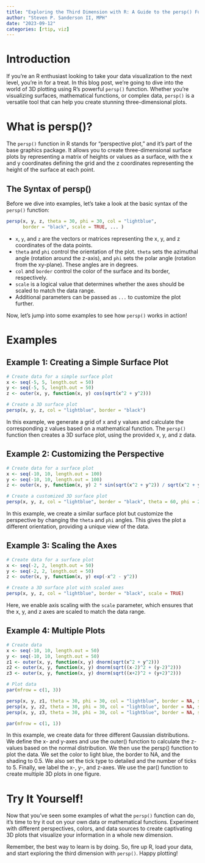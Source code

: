 ```yaml
---
title: "Exploring the Third Dimension with R: A Guide to the persp() Function"
author: "Steven P. Sanderson II, MPH"
date: "2023-09-12"
categories: [rtip, viz]
---
```


# Introduction

If you're an R enthusiast looking to take your data visualization to the next level, you're in for a treat. In this blog post, we're going to dive into the world of 3D plotting using R's powerful `persp()` function. Whether you're visualizing surfaces, mathematical functions, or complex data, `persp()` is a versatile tool that can help you create stunning three-dimensional plots.

# What is persp()?

The `persp()` function in R stands for "perspective plot," and it's part of the base graphics package. It allows you to create three-dimensional surface plots by representing a matrix of heights or values as a surface, with the x and y coordinates defining the grid and the z coordinates representing the height of the surface at each point.

## The Syntax of persp()

Before we dive into examples, let's take a look at the basic syntax of the `persp()` function:

```R
persp(x, y, z, theta = 30, phi = 30, col = "lightblue",
      border = "black", scale = TRUE, ... )
```

- `x`, `y`, and `z` are the vectors or matrices representing the x, y, and z coordinates of the data points.
- `theta` and `phi` control the orientation of the plot. `theta` sets the azimuthal angle (rotation around the z-axis), and `phi` sets the polar angle (rotation from the xy-plane). These angles are in degrees.
- `col` and `border` control the color of the surface and its border, respectively.
- `scale` is a logical value that determines whether the axes should be scaled to match the data range.
- Additional parameters can be passed as `...` to customize the plot further.

Now, let's jump into some examples to see how `persp()` works in action!

# Examples

## Example 1: Creating a Simple Surface Plot

```r
# Create data for a simple surface plot
x <- seq(-5, 5, length.out = 50)
y <- seq(-5, 5, length.out = 50)
z <- outer(x, y, function(x, y) cos(sqrt(x^2 + y^2)))

# Create a 3D surface plot
persp(x, y, z, col = "lightblue", border = "black")
```

In this example, we generate a grid of x and y values and calculate the corresponding z values based on a mathematical function. The `persp()` function then creates a 3D surface plot, using the provided x, y, and z data.

## Example 2: Customizing the Perspective

```r
# Create data for a surface plot
x <- seq(-10, 10, length.out = 100)
y <- seq(-10, 10, length.out = 100)
z <- outer(x, y, function(x, y) 2 * sin(sqrt(x^2 + y^2)) / sqrt(x^2 + y^2))

# Create a customized 3D surface plot
persp(x, y, z, col = "lightblue", border = "black", theta = 60, phi = 20)
```

In this example, we create a similar surface plot but customize the perspective by changing the `theta` and `phi` angles. This gives the plot a different orientation, providing a unique view of the data.

## Example 3: Scaling the Axes

```r
# Create data for a surface plot
x <- seq(-2, 2, length.out = 50)
y <- seq(-2, 2, length.out = 50)
z <- outer(x, y, function(x, y) exp(-x^2 - y^2))

# Create a 3D surface plot with scaled axes
persp(x, y, z, col = "lightblue", border = "black", scale = TRUE)
```

Here, we enable axis scaling with the `scale` parameter, which ensures that the x, y, and z axes are scaled to match the data range.

## Example 4: Multiple Plots

```r
# Create data
x <- seq(-10, 10, length.out = 50)
y <- seq(-10, 10, length.out = 50)
z1 <- outer(x, y, function(x, y) dnorm(sqrt(x^2 + y^2)))
z2 <- outer(x, y, function(x, y) dnorm(sqrt((x-2)^2 + (y-2)^2)))
z3 <- outer(x, y, function(x, y) dnorm(sqrt((x+2)^2 + (y+2)^2)))

# Plot data
par(mfrow = c(1, 3))

persp(x, y, z1, theta = 30, phi = 30, col = "lightblue", border = NA, shade = 0.5, ticktype = "detailed", nticks = 5, xlab = "X", ylab = "Y", zlab = "Z1")
persp(x, y, z2, theta = 30, phi = 30, col = "lightblue", border = NA, shade = 0.5, ticktype = "detailed", nticks = 5, xlab = "X", ylab = "Y", zlab = "Z2")
persp(x, y, z3, theta = 30, phi = 30, col = "lightblue", border = NA, shade = 0.5, ticktype = "detailed", nticks = 5, xlab = "X", ylab = "Y", zlab = "Z3")

par(mfrow = c(1, 1))
```

In this example, we create data for three different Gaussian distributions. We define the x- and y-axes and use the outer() function to calculate the z-values based on the normal distribution. We then use the persp() function to plot the data. We set the color to light blue, the border to NA, and the shading to 0.5. We also set the tick type to detailed and the number of ticks to 5. Finally, we label the x-, y-, and z-axes. We use the par() function to create multiple 3D plots in one figure.

# Try It Yourself!

Now that you've seen some examples of what the `persp()` function can do, it's time to try it out on your own data or mathematical functions. Experiment with different perspectives, colors, and data sources to create captivating 3D plots that visualize your information in a whole new dimension.

Remember, the best way to learn is by doing. So, fire up R, load your data, and start exploring the third dimension with `persp()`. Happy plotting!